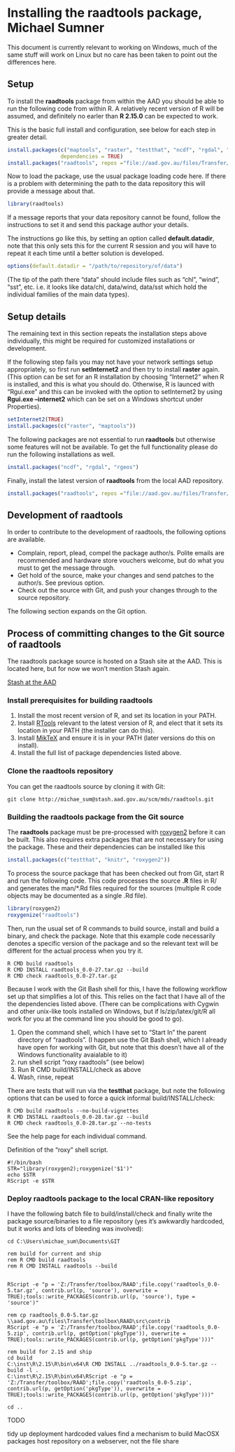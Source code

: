 %\VignetteEngine{knitr::knitr}
%\VignetteIndexEntry{Installing and maintaining raadtools}

# Installing the raadtools package, Michael Sumner

This document is currently relevant to working on Windows, much of the
same stuff will work on Linux but no care has been taken to point out
the differences here.

## Setup

To install the __raadtools__ package from within the AAD you
should be able to run the following code from within R. A relatively
recent version of R will be assumed, and definitely no earler than
__R 2.15.0__ can be expected to work.

This is the basic full install and configuration, see below for each step in greater
detail.

```r
install.packages(c("maptools", "raster", "testthat", "ncdf", "rgdal", "rgeos", "knitr"),
                 dependencies = TRUE)
install.packages("raadtools", repos ="file://aad.gov.au/files/Transfer/toolbox/RAAD")
```

Now to load the package, use the usual package loading code here. If
there is a problem with determining the path to the data repository
this will provide a message about that.

```r
library(raadtools)
```

If a message reports that your data repository cannot be found, follow
the instructions to set it and send this package author your details.

The instructions go like this, by setting an option called
__default.datadir__, note that this only sets this for the current R
session and you will have to repeat it each time until a better
solution is developed.

```r
options(default.datadir = "/path/to/repository/of/data")
```

(The tip of the path there "data" should include files such as "chl",
"wind", "sst", etc. i.e. it looks like data/chl, data/wind, data/sst
which hold the individual families of the main data types).

## Setup details

The remaining text in this section repeats the installation steps
above individually, this might be required for customized
installations or development.

If the following step fails you may not have your network settings
setup appropriately, so first run __setInternet2__ and then try to
install __raster__ again. (This option can be set for an R installation
by choosing "Internet2" when R is installed, and this is what you
should do. Otherwise, R is launced with "Rgui.exe" and this can be
invoked with the option to setInternet2 by using __Rgui.exe --internet2__ 
which can be set on a Windows shortcut under Properties).

```r
setInternet2(TRUE)
install.packages(c("raster", "maptools"))
```

The following packages are not essential to run __raadtools__ but
otherwise some features will not be available. To get the full
functionality please do run the following installations as well.


```r
install.packages("ncdf", "rgdal", "rgeos")
```

Finally, install the latest version of __raadtools__ from the
local AAD repository.

```r
install.packages("raadtools", repos ="file://aad.gov.au/files/Transfer/toolbox/RAAD")
```

## Development of raadtools
In order to contribute to the development of raadtools, the following options are available. 

- Complain, report, plead, compel the package author/s. Polite emails
  are recommended and hardware store vouchers welcome, but do what you must to get the message through.
- Get hold of the source, make your changes and send patches to the author/s. See previous option. 
- Check out the source with Git, and push your changes through to the source repository. 

The following section expands on the Git option. 

## Process of committing changes to the Git source of raadtools

The raadtools package source is hosted on a Stash site at the AAD. This is located here, but for now we won't mention Stash again. 

[Stash at the AAD](http://stash.aad.gov.au/projects/MDS/repos/raadtools/browse)

### Install prerequisites for building raadtools

1. Install the most recent version of R, and set its location in your PATH. 
2. Install [RTools](http://cran.r-project.org/bin/windows/Rtools/) relevant to the latest version of R, and elect that it sets its location in your PATH (the installer can do this). 
3. Install [MikTeX](http://miktex.org/download) and ensure it is in your PATH (later versions do this on install). 
4. Install the full list of package dependencies listed above. 

### Clone the raadtools repository

You can get the raadtools source by cloning it with Git: 

```
git clone http://michae_sum@stash.aad.gov.au/scm/mds/raadtools.git
```

### Building the raadtools package from the Git source

The __raadtools__ package must be pre-processed with
[roxygen2](http://cran.r-project.org/web/packages/roxygen2/index.html)
before it can be built. This also requires extra packages that are not
necessary for using the package. These and their dependencies can be
installed like this

```r
install.packages(c("testthat", "knitr", "roxygen2"))
```

To process the source package that has been checked out from Git,
start R and run the following code.  This code processes the source
__.R__ files in R/ and generates the man/*.Rd files required for the
sources (multiple R code objects may be documented as a single .Rd
file).

```r
library(roxygen2)
roxygenize("raadtools")
```

Then, run the usual set of R commands to build source, install and
build a binary, and check the package. Note that this example code necessarily
denotes a specific version of the package and so the relevant text
will be different for the actual process when you try it.

```shell
R CMD build raadtools
R CMD INSTALL raadtools_0.0-27.tar.gz --build
R CMD check raadtools_0.0-27.tar.gz
```

Because I work with the Git Bash shell for this, I have the following
workflow set up that simplifies a lot of this. This relies on the fact
that I have all of the the dependencies listed above. (There can be
complications with Cygwin and other unix-like tools installed on
Windows, but if ls/zip/latex/git/R all work for you at the command
line you should be good to go).

1. Open the command shell, which I have set to "Start In" the parent directory of "raadtools".  (I happen use the Git Bash shell, which I already have open for working with Git, but note that this doesn't have all of the Windows functionality avaialable to it)
2. run shell script "roxy raadtools" (see below)
3. Run R CMD build/INSTALL/check as above
4. Wash, rinse, repeat

There are tests that will run via the __testthat__ package, but note
the following options that can be used to force a quick informal
build/INSTALL/check:

```shell
R CMD build raadtools --no-build-vignettes
R CMD INSTALL raadtools_0.0-28.tar.gz --build
R CMD check raadtools_0.0-28.tar.gz --no-tests
```

See the help page for each individual command. 

Definition of the "roxy" shell script. 
```shell
#!/bin/bash
STR="library(roxygen2);roxygenize('$1')"
echo $STR
RScript -e $STR
```

### Deploy raadtools package to the local CRAN-like repository

I have the following batch file to build/install/check and finally
write the package source/binaries to a file repository (yes it's
awkwardly hardcoded, but it works and lots of bleeding was involved):

```shell
cd C:\Users\michae_sum\Documents\GIT

rem build for current and ship
rem R CMD build raadtools
rem R CMD INSTALL raadtools --build


RScript -e "p = 'Z:/Transfer/toolbox/RAAD';file.copy('raadtools_0.0-5.tar.gz', contrib.url(p, 'source'), overwrite = TRUE);tools::write_PACKAGES(contrib.url(p, 'source'), type = 'source')"

rem cp raadtools_0.0-5.tar.gz \\aad.gov.au\files\Transfer\toolbox\RAAD\src\contrib
RScript -e "p = 'Z:/Transfer/toolbox/RAAD';file.copy('raadtools_0.0-5.zip', contrib.url(p, getOption('pkgType')), overwrite = TRUE);tools::write_PACKAGES(contrib.url(p, getOption('pkgType')))"

rem build for 2.15 and ship
cd build
C:\inst\R\2.15\R\bin\x64\R CMD INSTALL ../raadtools_0.0-5.tar.gz --build -l .
C:\inst\R\2.15\R\bin\x64\RScript -e "p = 'Z:/Transfer/toolbox/RAAD';file.copy('raadtools_0.0-5.zip', contrib.url(p, getOption('pkgType')), overwrite = TRUE);tools::write_PACKAGES(contrib.url(p, getOption('pkgType')))"

cd ..

```

TODO

tidy up deployment hardcoded values
find a mechanism to build MacOSX packages
host repository on a webserver, not the file share
